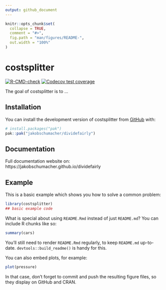 ```yaml
---
output: github_document
---
```


<!-- README.md is generated from README.Rmd. Please edit that file -->

```r
knitr::opts_chunk$set(
  collapse = TRUE,
  comment = "#>",
  fig.path = "man/figures/README-",
  out.width = "100%"
)
```

# costsplitter

<!-- badges: start -->
[![R-CMD-check](https://github.com/jakobschumacher/dividefairly/actions/workflows/R-CMD-check.yaml/badge.svg)](https://github.com/jakobschumacher/dividefairly/actions/workflows/R-CMD-check.yaml)
[![Codecov test coverage](https://codecov.io/gh/jakobschumacher/dividefairly/graph/badge.svg)](https://app.codecov.io/gh/jakobschumacher/dividefairly)
<!-- badges: end -->

The goal of costsplitter is to ...

## Installation

You can install the development version of costsplitter from [GitHub](https://github.com/) with:

``` r
# install.packages("pak")
pak::pak("jakobschumacher/dividefairly")
```

## Documentation

Full documentation website on: https://jakobschumacher.github.io/dividefairly

## Example

This is a basic example which shows you how to solve a common problem:

```r
library(costsplitter)
## basic example code
```

What is special about using `README.Rmd` instead of just `README.md`? You can include R chunks like so:

```r
summary(cars)
```

You'll still need to render `README.Rmd` regularly, to keep `README.md` up-to-date. `devtools::build_readme()` is handy for this.

You can also embed plots, for example:

```r
plot(pressure)
```

In that case, don't forget to commit and push the resulting figure files, so they display on GitHub and CRAN.

